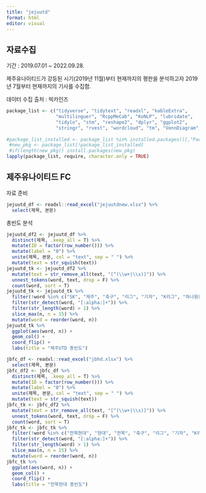 ```yaml
---
title: "jejuutd"
format: html
editor: visual
---
```


## 자료수집

기간 : 2019.07.01 \~ 2022.09.28.

제주유나이티드가 강등된 시기(2019년 11월)부터 현재까지의 평판을 분석하고자 2019년 7월부터 현재까지의 기사를 수집함.

데이터 수집 출처 : 빅카인즈

```r
package_list <- c("tidyverse", "tidytext", "readxl", "kableExtra", 
                  "multilinguer", "RcppMeCab", "KoNLP", "lubridate", 
                  "tidylo", "stm", "reshape2", "dplyr", "ggplot2", 
                  "stringr", "rvest", "wordcloud", "tm", "VennDiagram", "gt")
 
#package_list_installed <- package_list %in% installed.packages()[,"Package"]
 #new_pkg <- package_list[!package_list_installed]
 #if(length(new_pkg)) install.packages(new_pkg)
lapply(package_list, require, character.only = TRUE)
```

## 제주유나이티드 FC

자료 준비

```r
jejuutd_df <- readxl::read_excel("jejuutdnew.xlsx") %>% 
  select(제목, 본문)
```

총빈도 분석

```r
jejuutd_df2 <- jejuutd_df %>% 
  distinct(제목, .keep_all = T) %>% 
  mutate(ID = factor(row_number())) %>% 
  mutate(label = "0") %>%
  unite(제목, 본문, col = "text", sep = " ") %>% 
  mutate(text = str_squish(text))
jejuutd_tk <- jejuutd_df2 %>% 
  mutate(text = str_remove_all(text, "[^(\\w+|\\s)]")) %>%  
  unnest_tokens(word, text, drop = F) %>%
  count(word, sort = T)
jejuutd_tk <- jejuutd_tk %>% 
  filter(!word %in% c("SK", "제주", "축구", "리그", "기자", "K리그", "하나원큐","프로축구","fc")) %>% 
  filter(str_detect(word, "[:alpha:]+")) %>%
  filter(str_length(word) > 1) %>%
  slice_max(n, n = 15) %>% 
  mutate(word = reorder(word, n))
jejuutd_tk %>%
  ggplot(aes(word, n)) +
  geom_col() +
  coord_flip() +
  labs(title = "제주UTD 총빈도")
```

```r
jbfc_df <- readxl::read_excel("jbhd.xlsx") %>% 
  select(제목, 본문)
jbfc_df2 <- jbfc_df %>% 
  distinct(제목, .keep_all = T) %>% 
  mutate(ID = factor(row_number())) %>% 
  mutate(label = "0") %>%
  unite(제목, 본문, col = "text", sep = " ") %>% 
  mutate(text = str_squish(text))
jbfc_tk <- jbfc_df2 %>% 
  mutate(text = str_remove_all(text, "[^(\\w+|\\s)]")) %>%  
  unnest_tokens(word, text, drop = F) %>%
  count(word, sort = T)
jbfc_tk <- jbfc_tk %>% 
  filter(!word %in% c("전북현대", "현대", "전북", "축구", "리그", "기자", "K리그", "하나원큐","프로축구","fc")) %>% 
  filter(str_detect(word, "[:alpha:]+")) %>%
  filter(str_length(word) > 1) %>%
  slice_max(n, n = 15) %>% 
  mutate(word = reorder(word, n))
jbfc_tk %>%
  ggplot(aes(word, n)) +
  geom_col() +
  coord_flip() +
  labs(title = "전북현대 총빈도")
```
